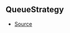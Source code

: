 ## QueueStrategy

- [Source](https://github.com/Androz2091/discord-player/blob/cb6c009/packages/utils/src/Queue.ts#L3)